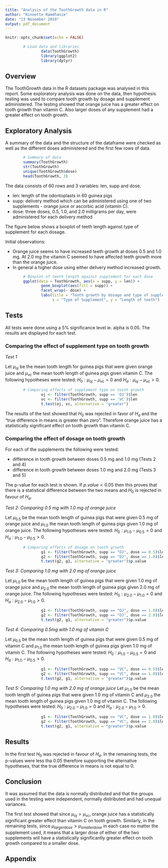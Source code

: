 ```yaml
---
title: "Analysis of the ToothGrowth data in R"
author: "Rinnette Ramdhanie"
date: "13 November 2019"
output: pdf_document
---
```


```r
knitr::opts_chunk$set(echo = FALSE)
```

```r
        # Load data and libraries        
                data(ToothGrowth)        
                library(ggplot2)
                library(dplyr)
```
## Overview
The ToothGrowth data in the R datasets package was analysed in this report. Some exploratory analysis was done on the data, then hypothesis testing was used to compare tooth growth by dosage and supplement administered. The testing showed that orange juice has a greater effect on tooth growth than vitamin C. Also larger doses of any supplement had a greater effect on tooth growth.



## Exploratory Analysis
A summary of the data and the structure of the dataframe were checked as well as the different doses administered and the first few rows of data.

```r
        # Summary of data        
        summary(ToothGrowth)
        str(ToothGrowth)
        unique(ToothGrowth$dose)
        head(ToothGrowth, 3)
```

The data consists of 60 rows and 3 variables: len, supp and dose.

* len: length of the odontoplasts in 60 guinea pigs
* supp: delivery method which can be administered using one of two supplements - orange juice or ascorbic acid (vitamin C).
* dose: three doses, 0.5, 1.0, and 2.0 milligrams per day, were administered for each delivery method

The figure below shows a boxplot of teeth length against type of supplement for each dosage.

Initial observations:

* Orange juice seems to have increased teeth growth at doses 0.5 and 1.0 mg. At 2.0 mg the vitamin C seemed to have affected teeth growth more than the orange juice.
* In  general a higher dose using either delivery method increased growth.

```r
        # Boxplot of teeth length against supplement for each dose
        ggplot(data = ToothGrowth, aes(x = supp, y = len)) +
                geom_boxplot(aes(fill = supp)) +
                facet_wrap(~ dose) +
                labs(title = "Tooth growth by dosage and type of supplement", 
                     x = "Type of Supplement", y = "Length of teeth")
```

## Tests
All tests were done using a 5% significance level ie. alpha is 0.05.  The results are displayed for each test.

### Comparing the effect of supplement type on tooth growth
*Test 1*

Let $\mu_{oj}$ be the mean tooth length for guinea pigs that were given orange juice and $\mu_{vc}$ the mean tooth length of guinea pigs given vitamin C. The following hypotheses were tested: $H_{0}: \mu_{oj} - \mu_{vc} = 0$ and $H_{a}: \mu_{oj} - \mu_{vc} > 0$.

\scriptsize
```r
        # Comparing effects of supplement type on tooth growth
                oj <- filter(ToothGrowth, supp == 'OJ')$len
                vc <- filter(ToothGrowth, supp == 'VC')$len
                t.test(oj, vc, alternative = "greater")
```
\normalsize

The results of the test showed that $H_0$ was rejected in favor of $H_a$ and the "true difference in means is greater than zero".  Therefore orange juice has a statistically significant effect on tooth growth than vitamin C.

### Comparing the effect of dosage on tooth growth

For each of the supplements the following were tested:

* difference in tooth growth between doses 0.5 mg and 1.0 mg (Tests 2 and 4)
* difference in tooth growth between doses 1.0 mg and 2.0 mg (Tests 3 and 5)

The p-value for each test is shown.  If $p.value < 0.05$ then this proves that there is a statistical difference between the two means and $H_0$ is rejected in favour of $H_a$.

*Test 2: Comparing 0.5 mg with 1.0 mg of orange juice*

Let $\mu_{0.5}$ be the mean tooth length of guinea pigs that were given 0.5 mg of orange juice and $\mu_{1.0}$ the mean tooth length of guinea pigs given 1.0 mg of orange juice. The following hypotheses were tested: $H_{0}: \mu_{1.0}-\mu_{0.5} = 0$ and $H_{a}: \mu_{1.0}-\mu_{0.5} > 0$.

```r
        # Comparing effects of dosage on tooth growth        
                g1 <- filter(ToothGrowth, supp == "OJ", dose == 0.5)$len
                g2 <- filter(ToothGrowth, supp == "OJ", dose == 1.0)$len
                t.test(g2, g1, alternative = "greater")$p.value
```


*Test 3: Comparing 1.0 mg with 2.0 mg of orange juice*

Let $\mu_{1.0}$ be the mean tooth length of guinea pigs that were given 1.0 mg of orange juice and $\mu_{2.0}$ the mean tooth length of guinea pigs given 2.0 mg of orange juice. The following hypotheses were tested:   $H_{0}: \mu_{2.0} - \mu_{1.0} = 0$ and $H_{a}: \mu_{2.0} - \mu_{1.0} > 0$.
        
```r
                g1 <- filter(ToothGrowth, supp == "OJ", dose == 1.0)$len
                g2 <- filter(ToothGrowth, supp == "OJ", dose == 2.0)$len
                t.test(g2, g1, alternative = "greater")$p.value
```


*Test 4: Comparing 0.5mg with 1.0 mg of vitamin C*

Let $\mu_{0.5}$ be the mean tooth length of guinea pigs that were given 0.5 mg of vitamin C and $\mu_{1.0}$ the mean tooth length of guinea pigs given 1.0 mg of vitamin C. The following hypotheses were tested: $H_{0}: \mu_{1.0} - \mu_{0.5} = 0$ and $H_{a}: \mu_{1.0} - \mu_{0.5} > 0$.
        
```r
                g1 <- filter(ToothGrowth, supp == "VC", dose == 0.5)$len
                g2 <- filter(ToothGrowth, supp == "VC", dose == 1.0)$len
                t.test(g2, g1, alternative = "greater")$p.value
```


*Test 5: Comparing 1.0 mg with 2.0 mg of orange juice*
Let $\mu_{1.0}$ be the mean tooth length of guinea pigs that were given 1.0 mg of vitamin C and $\mu_{2.0}$ the mean tooth length of guinea pigs given 1.0 mg of vitamin C. The following hypotheses were tested: $H_{0}: \mu_{2.0} - \mu_{1.0} = 0$ and $H_{a}: \mu_{2.0} - \mu_{1.0} > 0$.
        
```r
                g1 <- filter(ToothGrowth, supp == "VC", dose == 1.0)$len
                g2 <- filter(ToothGrowth, supp == "VC", dose == 2.0)$len
                t.test(g2, g1, alternative = "greater")$p.value
```


## Results
In the first test $H_0$ was rejected in favour of $H_a$.  In the remaining tests, the p-values were less tha 0.05 therefore supporting the alternative hypotheses, that the true difference in means is not equal to 0.  


## Conclusion
It was assumed that the data is normally distributed and that the groups used in the testing were independent, normally distributed and had unequal variances.

The first test showed that since $\mu_{oj} > \mu_{vc}$, orange juice has a statistically significant greater effect than vitamin C on tooth growth.  Similarly, in the remaining tests, since $\mu_{larger dose} > \mu_{smaller dose}$ in each case no matter the supplement used, it means that a larger dose of either of the two supplements will have a statistically significantly greater effect on tooth growth compared to a smaller dose.

\pagebreak
## Appendix
```r
```